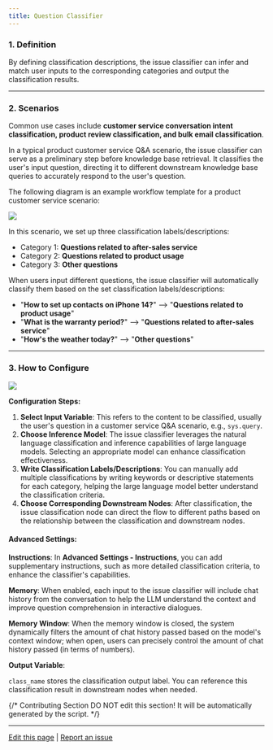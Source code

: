 ```yaml
---
title: Question Classifier
---
```



### 1. Definition

By defining classification descriptions, the issue classifier can infer and match user inputs to the corresponding categories and output the classification results.

***

### 2. Scenarios

Common use cases include **customer service conversation intent classification, product review classification, and bulk email classification**.

In a typical product customer service Q\&A scenario, the issue classifier can serve as a preliminary step before knowledge base retrieval. It classifies the user's input question, directing it to different downstream knowledge base queries to accurately respond to the user's question.

The following diagram is an example workflow template for a product customer service scenario:

![](https://assets-docs.dify.ai/dify-enterprise-mintlify/en/guides/workflow/node/2f06ecce149c844c23be70a8fcff09bc.png)

In this scenario, we set up three classification labels/descriptions:

* Category 1: **Questions related to after-sales service**
* Category 2: **Questions related to product usage**
* Category 3: **Other questions**

When users input different questions, the issue classifier will automatically classify them based on the set classification labels/descriptions:

* "**How to set up contacts on iPhone 14?**" —> "**Questions related to product usage**"
* "**What is the warranty period?**" —> "**Questions related to after-sales service**"
* "**How's the weather today?**" —> "**Other questions**"

***

### 3. How to Configure

![](https://assets-docs.dify.ai/dify-enterprise-mintlify/en/guides/workflow/node/2f039c5ff3f095b0eed291101d9bff15.png)

**Configuration Steps:**

1. **Select Input Variable**: This refers to the content to be classified, usually the user's question in a customer service Q\&A scenario, e.g., `sys.query`.
2. **Choose Inference Model**: The issue classifier leverages the natural language classification and inference capabilities of large language models. Selecting an appropriate model can enhance classification effectiveness.
3. **Write Classification Labels/Descriptions**: You can manually add multiple classifications by writing keywords or descriptive statements for each category, helping the large language model better understand the classification criteria.
4. **Choose Corresponding Downstream Nodes**: After classification, the issue classification node can direct the flow to different paths based on the relationship between the classification and downstream nodes.

#### Advanced Settings:

**Instructions**: In **Advanced Settings - Instructions**, you can add supplementary instructions, such as more detailed classification criteria, to enhance the classifier's capabilities.

**Memory**: When enabled, each input to the issue classifier will include chat history from the conversation to help the LLM understand the context and improve question comprehension in interactive dialogues.

**Memory Window**: When the memory window is closed, the system dynamically filters the amount of chat history passed based on the model's context window; when open, users can precisely control the amount of chat history passed (in terms of numbers).

**Output Variable**:

`class_name` stores the classification output label. You can reference this classification result in downstream nodes when needed.

{/*
Contributing Section
DO NOT edit this section!
It will be automatically generated by the script.
*/}

---

[Edit this page](https://github.com/langgenius/dify-docs/edit/main/en/guides/workflow/node/question-classifier.mdx) | [Report an issue](https://github.com/langgenius/dify-docs/issues/new?title=Documentation%20Issue%3A%20ion-classif&body=%23%23%20Issue%20Description%0A%3C%21--%20Please%20briefly%20describe%20the%20issue%20you%20found%20--%3E%0A%0A%23%23%20Page%20Link%0Ahttps%3A%2F%2Fgithub.com%2Flanggenius%2Fdify-docs%2Fblob%2Fmain%2Fen/guides/workflow/node%2Fquestion-classifier.mdx%0A%0A%23%23%20Suggested%20Changes%0A%3C%21--%20If%20you%20have%20specific%20suggestions%20for%20changes%2C%20please%20describe%20them%20here%20--%3E%0A%0A%3C%21--%20Thank%20you%20for%20helping%20improve%20our%20documentation%21%20--%3E)

